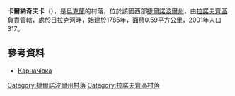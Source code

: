 {{Multiple issues|
{{Expand language|1=uk|time=2021-07-30T00:49:55+00:00}}
{{Unreferenced|time=2021-07-30T00:49:55+00:00}}
}}
{{coord|49|47|4|N|25|53|6|E|scale:30000|display=title}}

'''卡爾納奇夫卡'''（{{lang-uk|Карначівка}}），是[[烏克蘭|烏克蘭]]的村落，位於該國西部[[捷爾諾波爾州|捷爾諾波爾州]]，由[[拉諾夫齊區|拉諾夫齊區]]負責管轄，處於[[日拉克河|日拉克河]]畔，始建於1785年，面積0.59平方公里，2001年人口317。

==參考資料==
*[http://gska2.rada.gov.ua/pls/z7502/A005?rdat1=11.04.2015&rf7571=31371 Карначівка]{{dead link|date=2017年11月 |bot=InternetArchiveBot |fix-attempted=yes }}

{{DEFAULTSORT:Карначівка}}
[[Category:捷爾諾波爾州村落|Category:捷爾諾波爾州村落]]
[[Category:拉諾夫齊區村落|Category:拉諾夫齊區村落]]


{{Ternopil-geo-stub}}